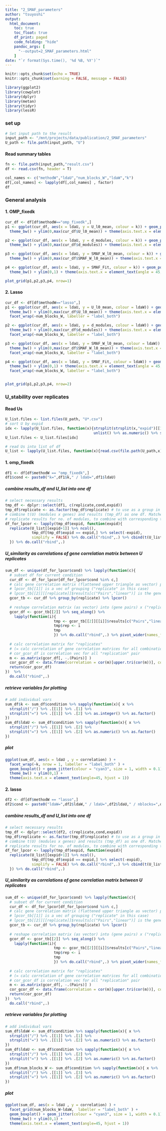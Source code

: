 ```yaml
---
title: "2_SMAF_parameters"
author: "tsuyoshi"
output: 
  html_document:
    toc: true
    toc_float: true
    df_print: paged
    code_folding: "hide"
    pandoc_args: [ 
      "--output=2_SMAF_parameters.html" 
    ]
date: "`r format(Sys.time(), '%d %B, %Y')`"
---
```


```r
knitr::opts_chunk$set(echo = TRUE)
knitr::opts_chunk$set(warning = FALSE, message = FALSE)
```

```r
library(ggplot2)
library(cowplot)
library(dplyr)
library(metan)
library(tidyr)
library(lessR)
```


### set up
```r
# Set input path to the result
input_path <- "/mnt/projects/data/publication/2_SMAF_parameters"
U_path <- file.path(input_path, "U")
```

#### Read summary tables
```r
fn <- file.path(input_path,"result.csv")
df <- read.csv(fn, header = T)

col_names <- c("methodW","ldaU","num_blocks_W","ldaW","k")
df[,col_names] <- lapply(df[,col_names] , factor)
df

```

### General analysis

#### 1. OMP_fixedk
```r

cur_df <- df[df$methodW=="omp_fixedk",]
p1 <- ggplot(cur_df, aes(x = ldaU, y = U_l0_mean, colour = k)) + geom_point(size = 1) +
  theme_bw() + ylim(0,max(cur_df$U_l0_mean)) + theme(axis.text.x = element_text(angle = 45, hjust = 1))

p2 <- ggplot(cur_df, aes(x = ldaU, y = d_modules, colour = k)) + geom_point(size = 1)  +
  theme_bw() + ylim(0,max(cur_df$d_modules)) + theme(axis.text.x = element_text(angle = 45, hjust = 1))

p3 <- ggplot(cur_df, aes(x = ldaU, y = SMAF_W_l0_mean, colour = k)) + geom_point(size = 1) +
  theme_bw() + ylim(0,max(cur_df$SMAF_W_l0_mean)) + theme(axis.text.x = element_text(angle = 45, hjust = 1))

p4 <- ggplot(cur_df, aes(x = ldaU, y = SMAF_Fit, colour = k)) + geom_point(size = 1)  +
  theme_bw() + ylim(0,1) + theme(axis.text.x = element_text(angle = 45, hjust = 1))

plot_grid(p1,p2,p3,p4, nrow=1)
```



#### 2. Lasso
```r

cur_df <- df[df$methodW=="lasso",]
p1 <- ggplot(cur_df, aes(x = ldaU, y = U_l0_mean, colour = ldaW)) + geom_point(size = 1) +
  theme_bw() + ylim(0,max(cur_df$U_l0_mean)) + theme(axis.text.x = element_text(angle = 45, hjust = 1)) +
  facet_wrap(~num_blocks_W, labeller = "label_both")

p2 <- ggplot(cur_df, aes(x = ldaU, y = d_modules, colour = ldaW)) + geom_point(size = 1) +
  theme_bw() + ylim(0,max(cur_df$d_modules)) + theme(axis.text.x = element_text(angle = 45, hjust = 1)) +
  facet_wrap(~num_blocks_W, labeller = "label_both")

p3 <- ggplot(cur_df, aes(x = ldaU, y = SMAF_W_l0_mean, colour = ldaW)) + geom_point(size = 1) +
  theme_bw() + ylim(0,max(cur_df$SMAF_W_l0_mean)) + theme(axis.text.x = element_text(angle = 45, hjust = 1)) +
  facet_wrap(~num_blocks_W, labeller = "label_both")

p4 <- ggplot(cur_df, aes(x = ldaU, y = SMAF_Fit, colour = ldaW)) + geom_point(size = 1) +
  theme_bw() + ylim(0,1) + theme(axis.text.x = element_text(angle = 45, hjust = 1)) +
  facet_wrap(~num_blocks_W, labeller = "label_both")


plot_grid(p1,p2,p3,p4, nrow=2)
```

### U_stability over replicates

#### Read Us
```r
U_list.files <- list.files(U_path, "U*.csv")
# sort U by expid
idx <- lapply(U_list.files, function(x){strsplit(strsplit(x,"expid")[[1]][2],".csv")[[1]][1]})%>% 
                                        unlist() %>% as.numeric() %>% sort(index.return = TRUE) %>% .$ix
U_list.files <- U_list.files[idx]

# read Us into list of df
U_list <- lapply(U_list.files, function(x){read.csv(file.path(U_path,x), check.names = F, row.names = 1) })
```

#### 1. omp_fixedk

```r
df1 <- df[df$methodW == "omp_fixedk",]
df1$cond <- paste0("k=",df1$k," / ldaU=",df1$ldaU)
```

##### combine results_df and U_list into one df
```r
# select necessary results
tmp_df <- dplyr::select(df1, c(replicate,cond,expid))
tmp_df$replicate <- as.factor(tmp_df$replicate) # to use as a group in lpcor
# combine t(U) (modules x genes) and results (tmp_df) as one df. Matched only by their order!
# replicate results for no. of modules, to combine with corresponding t(U)
df_for_lpcor <- lapply(tmp_df$expid, function(expid){
  replicate(U_list[[expid+1]] %>% ncol(), 
            tmp_df[tmp_df$expid == expid,] %>% select(-expid), 
            simplify = FALSE) %>% do.call("rbind",.) %>% cbind(t(U_list[[expid+1]])) 
  }) %>% do.call("rbind",.)
```

##### U_similarity as correlations of gene correlation matrix between U replicates
```r
sum_df <- unique(df_for_lpcor$cond) %>% lapply(function(c){
  # subset df for current condition
  cur_df <- df_for_lpcor[df_for_lpcor$cond %in% c,]
  # calc gene correlation matrix (flattened upper triangle as vector) per group ("replicate" in this case)
  # lpcor_tb[[1]] is a vec of grouping ("replicate" in this case)
  # lpcor_tb[[2]][[replicate]]$results[c("Pairs","linear")] is the gene pair and its correlation
  gcor_tb <- cur_df %>% group_by(replicate) %>% lpcor() 
  
  # reshape correlation matrix (as vector) into (gene pairs) x ("replicates") 
  gcor_df <- gcor_tb[[2]] %>% seq_along() %>% 
    lapply(function(i){
                      tmp <- gcor_tb[[2]][[i]]$results[c("Pairs","linear")] 
                      tmp$rep <- i
                      tmp
                      }) %>% do.call("rbind",.) %>% pivot_wider(names_from = rep, values_from = linear)
  
  # calc correlation matrix for "replicates" 
  # (= calc correlation of gene correlation matrices for all combination of replicates)
  # cor_gcor_df is correlation vec for all "replication" pair       
  m <- as.matrix(gcor_df[, -.(Pairs)] )
  cor_gcor_df <- data.frame(correlation = cor(m)[upper.tri(cor(m))], condition = c) 
  return(cor_gcor_df)
})  %>%
  do.call("rbind",.)
```

##### retrieve variables for plotting
```r
# add individual vars
sum_df$k <- sum_df$condition %>% sapply(function(x){ x %>%
  strsplit("/") %>% .[[1]] %>% .[1] %>% 
  strsplit("=") %>% .[[1]] %>% .[2] %>% as.integer() %>% as.factor()
})
sum_df$ldaU <- sum_df$condition %>% sapply(function(x){ x %>%
  strsplit("/") %>% .[[1]] %>% .[2] %>% 
  strsplit("=") %>% .[[1]] %>% .[2] %>% as.numeric() %>% as.factor()
})
```

##### plot
```r
ggplot(sum_df, aes(x = ldaU , y = correlation) ) +
  facet_wrap(~k, nrow = 1, labeller = "label_both" ) +
  geom_boxplot() + geom_jitter(colour = "cyan3", size = 1, width = 0.1) + 
  theme_bw() + ylim(0,1) +
  theme(axis.text.x = element_text(angle=45, hjust = 1)) 

```

#### 2. lasso

```r
df2 <- df[df$methodW == "lasso",]
df2$cond <- paste0("ldaW=",df2$ldaW," / ldaU=",df2$ldaU," / nblocks=",df2$num_blocks_W)
```

##### combine results_df and U_list into one df
```r
# select necessary results
tmp_df <- dplyr::select(df2, c(replicate,cond,expid))
tmp_df$replicate <- as.factor(tmp_df$replicate) # to use as a group in lpcor
# combine t(U) (modules x genes) and results (tmp_df) as one df. Matched only by their order!
# replicate results for no. of modules, to combine with corresponding t(U)
df_for_lpcor <- lapply(tmp_df$expid, function(expid){
  replicate(U_list[[expid+1]] %>% ncol(), 
            tmp_df[tmp_df$expid == expid,] %>% select(-expid), 
            simplify = FALSE) %>% do.call("rbind",.) %>% cbind(t(U_list[[expid+1]])) 
  }) %>% do.call("rbind",.)
```

##### U_similarity as correlations of gene correlation matrix between U replicates
```r
sum_df <- unique(df_for_lpcor$cond) %>% lapply(function(c){
  # subset df for current condition
  cur_df <- df_for_lpcor[df_for_lpcor$cond %in% c,]
  # calc gene correlation matrix (flattened upper triangle as vector) per group ("replicate" in this case)
  # lpcor_tb[[1]] is a vec of grouping ("replicate" in this case)
  # lpcor_tb[[2]][[replicate]]$results[c("Pairs","linear")] is the gene pair and its correlation
  gcor_tb <- cur_df %>% group_by(replicate) %>% lpcor() 
  
  # reshape correlation matrix (as vector) into (gene pairs) x ("replicates") 
  gcor_df <- gcor_tb[[2]] %>% seq_along() %>% 
    lapply(function(i){
                      tmp <- gcor_tb[[2]][[i]]$results[c("Pairs","linear")] 
                      tmp$rep <- i
                      tmp
                      }) %>% do.call("rbind",.) %>% pivot_wider(names_from = rep, values_from = linear)
  
  # calc correlation matrix for "replicates" 
  # (= calc correlation of gene correlation matrices for all combination of replicates)
  # cor_gcor_df is correlation vec for all "replication" pair       
  m <- as.matrix(gcor_df[, -.(Pairs)] )
  cor_gcor_df <- data.frame(correlation = cor(m)[upper.tri(cor(m))], condition = c) 
  return(cor_gcor_df)
})  %>%
  do.call("rbind",.)
```

##### retrieve variables for plotting
```r
# add individual vars
sum_df$ldaW <- sum_df$condition %>% sapply(function(x){ x %>%
  strsplit("/") %>% .[[1]] %>% .[1] %>% 
  strsplit("=") %>% .[[1]] %>% .[2] %>% as.numeric() %>% as.factor()
})
sum_df$ldaU <- sum_df$condition %>% sapply(function(x){ x %>%
  strsplit("/") %>% .[[1]] %>% .[2] %>% 
  strsplit("=") %>% .[[1]] %>% .[2] %>% as.numeric() %>% as.factor()
})
sum_df$num_blocks_W <- sum_df$condition %>% sapply(function(x){ x %>%
  strsplit("/") %>% .[[1]] %>% .[3] %>% 
  strsplit("=") %>% .[[1]] %>% .[2] %>% as.numeric() %>% as.factor()
})
```

##### plot
```r
ggplot(sum_df, aes(x = ldaU , y = correlation) ) +
  facet_grid(num_blocks_W~ldaW,  labeller = "label_both" ) +
  geom_boxplot() + geom_jitter(colour = "cyan3", size = 1, width = 0.1) + 
  theme_bw() + ylim(0,1) +
  theme(axis.text.x = element_text(angle=45, hjust = 1)) 



```

